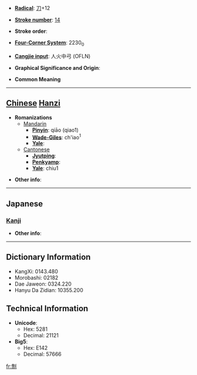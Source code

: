 * '''[[Wiktionary:Chinese radical index| Radical]]''': [[Wiktionary:Chinese radical index 刀|刀]]+12

* '''[[Wiktionary:Chinese total strokes index|Stroke number]]''': [[Wiktionary:Chinese total strokes index 14|14]]

* '''Stroke order''': 

* '''[[Wiktionary:Chinese four corner index|Four-Corner System]]''': 2230<sub>0</sub>

* '''[[Wiktionary:Chinese Cangjie index|Cangjie input]]''': 人火中弓 (OFLN)

* '''Graphical Significance and Origin''': 

* '''Common Meaning'''

----

== [[Chinese]] [[Hanzi]] ==

* '''Romanizations'''
** [[Mandarin]]
*** '''[[Pinyin]]''': qiāo (qiao1)
*** '''[[Wade-Giles]]''': ch'iao<sup>1</sup>
*** '''[[Yale]]''': 
**[[Cantonese]]
***'''[[Jyutping]]''':
***'''[[Penkyamp]]''': 
***'''[[Yale]]''': chiu1

* '''Other info''': 

----

==Japanese==
===[[Kanji]]===
{{kanji|on readings=[[っよう]] (syō), [[じょう]] (jō)|kun readings=[[たつ]] (tatsu), [[かる]] (karu), [[かりとる]] (karitoru)}}

* '''Other info''':  

----

== Dictionary Information ==

* KangXi: 0143.480
* Morobashi: 02182
* Dae Jaweon: 0324.220
* Hanyu Da Zidian: 10355.200

== Technical Information ==

* '''Unicode''':
** Hex: 5281
** Decimal: 21121
* '''Big5''':
** Hex: E142
** Decimal: 57666

[[fr:劁]]